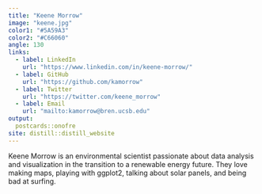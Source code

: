 ```yaml
---
title: "Keene Morrow"
image: "keene.jpg"
color1: "#5A59A3"
color2: "#C66060"
angle: 130
links:
  - label: LinkedIn
    url: "https://www.linkedin.com/in/keene-morrow/"
  - label: GitHub
    url: "https://github.com/kamorrow"
  - label: Twitter
    url: "https://twitter.com/keene_morrow"
  - label: Email
    url: "mailto:kamorrow@bren.ucsb.edu"
output:
  postcards::onofre
site: distill::distill_website
---
```

 
Keene Morrow is an environmental scientist passionate about data analysis and visualization in the transition to a renewable energy future. They love making maps, playing with ggplot2, talking about solar panels, and being bad at surfing.